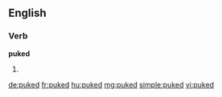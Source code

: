 ==English==

===Verb===
'''puked'''

# {{past of|puke}}

[[de:puked]]
[[fr:puked]]
[[hu:puked]]
[[mg:puked]]
[[simple:puked]]
[[vi:puked]]